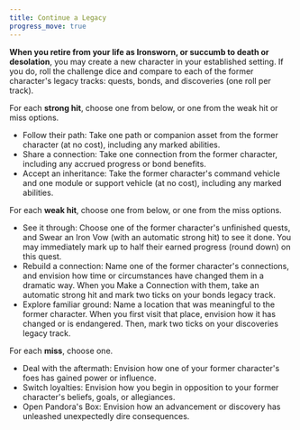 ```yaml
---
title: Continue a Legacy
progress_move: true
---
```


**When you retire from your life as Ironsworn, or succumb to death or desolation**, you may create a new character in your established setting. If you do, roll the challenge dice and compare to each of the former character's legacy tracks: quests, bonds, and discoveries (one roll per track).

For each **strong hit**, choose one from below, or one from the weak hit or miss options.

- Follow their path: Take one path or companion asset from the former character (at no cost), including any marked abilities.
- Share a connection: Take one connection from the former character, including any accrued progress or bond benefits.
- Accept an inheritance: Take the former character's command vehicle and one module or support vehicle (at no cost), including any marked abilities.

For each **weak hit**, choose one from below, or one from the miss options.

- See it through: Choose one of the former character's unfinished quests, and <RouterLink to='/moves/quest/swear_an_iron_vow'>Swear an Iron Vow</RouterLink> (with an automatic strong hit) to see it done. You may immediately mark up to half their earned progress (round down) on this quest.
- Rebuild a connection: Name one of the former character's connections, and envision how time or circumstances have changed them in a dramatic way. When you <RouterLink to='/moves/connection/make_a_connection'>Make a Connection</RouterLink> with them, take an automatic strong hit and mark two ticks on your bonds legacy track.
- Explore familiar ground: Name a location that was meaningful to the former character. When you first visit that place, envision how it has changed or is endangered. Then, mark two ticks on your discoveries legacy track.

For each **miss**, choose one.

- Deal with the aftermath: Envision how one of your former character's foes has gained power or influence.
- Switch loyalties: Envision how you begin in opposition to your former character's beliefs, goals, or allegiances.
- Open Pandora's Box: Envision how an advancement or discovery has unleashed unexpectedly dire consequences.
